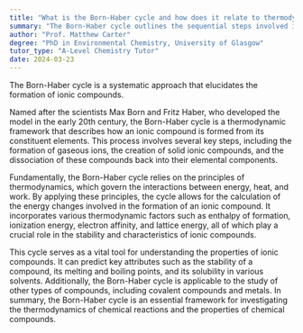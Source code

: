 ```yaml
---
title: "What is the Born-Haber cycle and how does it relate to thermodynamics?"
summary: "The Born-Haber cycle outlines the sequential steps involved in the formation of ionic compounds, illustrating the energy changes during the process."
author: "Prof. Matthew Carter"
degree: "PhD in Environmental Chemistry, University of Glasgow"
tutor_type: "A-Level Chemistry Tutor"
date: 2024-03-23
---
```


The Born-Haber cycle is a systematic approach that elucidates the formation of ionic compounds.

Named after the scientists Max Born and Fritz Haber, who developed the model in the early 20th century, the Born-Haber cycle is a thermodynamic framework that describes how an ionic compound is formed from its constituent elements. This process involves several key steps, including the formation of gaseous ions, the creation of solid ionic compounds, and the dissociation of these compounds back into their elemental components.

Fundamentally, the Born-Haber cycle relies on the principles of thermodynamics, which govern the interactions between energy, heat, and work. By applying these principles, the cycle allows for the calculation of the energy changes involved in the formation of an ionic compound. It incorporates various thermodynamic factors such as enthalpy of formation, ionization energy, electron affinity, and lattice energy, all of which play a crucial role in the stability and characteristics of ionic compounds.

This cycle serves as a vital tool for understanding the properties of ionic compounds. It can predict key attributes such as the stability of a compound, its melting and boiling points, and its solubility in various solvents. Additionally, the Born-Haber cycle is applicable to the study of other types of compounds, including covalent compounds and metals. In summary, the Born-Haber cycle is an essential framework for investigating the thermodynamics of chemical reactions and the properties of chemical compounds.
    